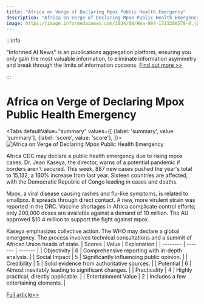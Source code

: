 ```yaml
---
title: "Africa on Verge of Declaring Mpox Public Health Emergency"
description: "Africa on Verge of Declaring Mpox Public Health Emergency"
image: https://image.informedainews.com/2024/08/Hea-984-1723288578-0.jpg
---
```



:::info

"Informed AI News" is an publications aggregation platform, ensuring you only gain the most valuable information, to eliminate information asymmetry and break through the limits of information cocoons.  [Find out more >>](/)

:::

# Africa on Verge of Declaring Mpox Public Health Emergency


<Tabs
	defaultValue="summary"
	values={[
	{label: 'summary', value: 'summary'},
	{label: 'score', value: 'score'},
]}>
<TabItem value="summary">
<img
  src="https://image.informedainews.com/2024/08/Hea-984-1723288578-0.jpg"
  alt="Africa on Verge of Declaring Mpox Public Health Emergency"
/>



Africa CDC may declare a public health emergency due to rising mpox cases. Dr. Jean Kaseya, the director, warns of a potential pandemic if borders aren't secured. This week, 887 new cases pushed the year's total to 15,132, a 160% increase from last year. Sixteen countries are affected, with the Democratic Republic of Congo leading in cases and deaths.

Mpox, a viral disease causing rashes and flu-like symptoms, is related to smallpox. It spreads through direct contact. A new, more virulent strain was reported in the DRC. Vaccine shortages in Africa complicate control efforts; only 200,000 doses are available against a demand of 10 million. The AU approved $10.4 million to support the fight against mpox.

Kaseya emphasizes collective action. The WHO may declare a global emergency. The process involves technical consultations and a summit of African Union heads of state.
</TabItem>
<TabItem value="score">
	| Scores     | Value   | Explanation |
	| -------- | ------- | ------- |
	| Objectivity  | 6    | Comprehensive reporting with in-depth analysis.    |
	| Social Impact | 5     | Significantly influencing public opinion.    |
	| Credibility    | 5    | Solid evidence from authoritative sources.    |
	| Potential    | 6    | Almost inevitably leading to significant changes.    |
	| Practicality    | 4    | Highly practical, directly applicable.    |
	| Entertainment Value    | 2    | Includes a few entertaining elements.    |
</TabItem>
</Tabs>

[Full article>>](https://www.theguardian.com/world/article/2024/aug/08/mpox-outbreak-puts-africa-on-brink-of-official-public-health-emergency)
